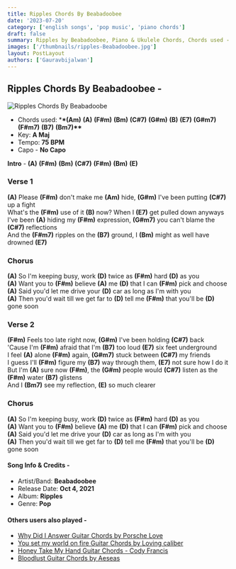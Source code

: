```yaml
---
title: Ripples Chords By Beabadoobee
date: '2023-07-20'
category: ['english songs', 'pop music', 'piano chords']
draft: false
summary: Ripples by Beabadoobee, Piano & Ukulele Chords, Chords used - (Am) (A) (F#m) (Bm) (C#7) (G#m) (B) (E7) (G#m7) (F#m7) (B7) (Bm7), Capo - No Capo, Key - A major.
images: ['/thumbnails/ripples-Beabadoobee.jpg']
layout: PostLayout
authors: ['Gauravbijalwan']
---
```


## Ripples Chords By Beabadoobee -

![Ripples Chords By Beabadoobe](/thumbnails/ripples-Beabadoobee.jpg)

- Chords used: \***\*(Am)** **(A)** **(F#m)** **(Bm)** **(C#7)** **(G#m)** **(B)** **(E7)** **(G#m7)** **(F#m7)** **(B7)** **(Bm7)\*\***
- Key: **A Maj**
- Tempo: **75 BPM**
- Capo - **No Capo**

**Intro** - **(A)** **(F#m)** **(Bm)** **(C#7)** **(F#m)** **(Bm)** **(E)**

### Verse 1

**(A)** Please **(F#m)** don't make me **(Am)** hide, **(G#m)** I've been putting **(C#7)** up a fight\
What's the **(F#m)** use of it **(B)** now? When I **(E7)** get pulled down anyways\
I've been **(A)** hiding my **(F#m)** expression, **(G#m7)** you can't blame the **(C#7)** reflections\
And the **(F#m7)** ripples on the **(B7)** ground, I **(Bm)** might as well have drowned **(E7)**

### Chorus

**(A)** So I'm keeping busy, work **(D)** twice as **(F#m)** hard **(D)** as you\
**(A)** Want you to **(F#m)** believe **(A)** me **(D)** that I can **(F#m)** pick and choose\
**(A)** Said you'd let me drive your **(D)** car as long as I'm with you\
**(A)** Then you'd wait till we get far to **(D)** tell me **(F#m)** that you'll be **(D)** gone soon

### Verse 2

**(F#m)** Feels too late right now, **(G#m)** I've been holding **(C#7)** back\
'Causе I'm **(F#m)** afraid that I'm **(B7)** too loud **(E7)** six feet underground\
I feel **(A)** alone **(F#m)** again, **(G#m7)** stuck between **(C#7)** my friеnds\
I guess I'll **(F#m)** figure my **(B7)** way through them, **(E7)** not sure how I do it\
But I'm **(A)** sure now **(F#m)**, the **(G#m)** people would **(C#7)** listen as the **(F#m)** water **(B7)** glistens\
And I **(Bm7)** see my reflection, **(E)** so much clearer

### Chorus

**(A)** So I'm keeping busy, work **(D)** twice as **(F#m)** hard **(D)** as you\
**(A)** Want you to **(F#m)** believe **(A)** me **(D)** that I can **(F#m)** pick and choose\
**(A)** Said you'd let me drive your **(D)** car as long as I'm with you\
**(A)** Then you'd wait till we get far to **(D)** tell me **(F#m)** that you'll be **(D)** gone soon

#### Song Info & Credits -

- Artist/Band: **Beabadoobee**
- Release Date: **Oct 4, 2021**
- Album: **Ripples**
- Genre: **Pop**

#### Others users also played -

- [Why Did I Answer Guitar Chords by Porsche Love](https://www.chordsco.com/chords/why-did-i-answer-guitar-chords-by-porsche-love)
- [You set my world on fire Guitar Chords by Loving caliber](https://www.chordsco.com/chords/you-set-my-world-on-fire-guitar-chords-by-loving-caliber)
- [Honey Take My Hand Guitar Chords - Cody Francis](https://www.chordsco.com/chords/honey-take-my-hand-guitar-chords-cody-francis)
- [Bloodlust Guitar Chords by Aeseas](https://www.chordsco.com/chords/bloodlust-guitar-chords-by-aeseas)
